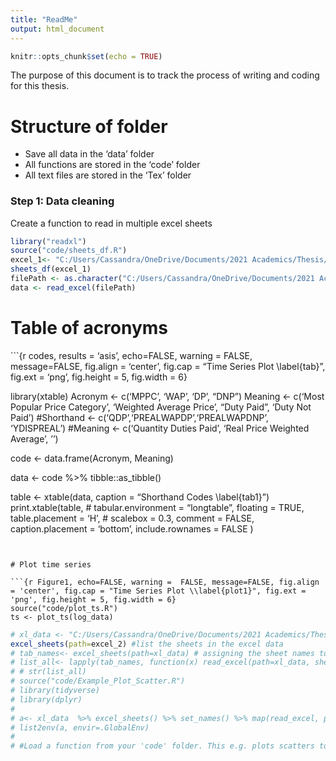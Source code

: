 ```yaml
---
title: "ReadMe"
output: html_document
---
```


```r
knitr::opts_chunk$set(echo = TRUE)
```

The purpose of this document is to track the process of writing and coding for this thesis.

# Structure of folder
* Save all data in the 'data' folder
* All functions are stored in the 'code' folder
* All text files are stored in the 'Tex' folder 

### Step 1: Data cleaning
Create a function to read in multiple excel sheets

```r
library("readxl")
source("code/sheets_df.R")
excel_1<- "C:/Users/Cassandra/OneDrive/Documents/2021 Academics/Thesis/Thesis/data/Copy of Item Sales, Pricing - Anelisa worked.xlsx"
sheets_df(excel_1)
filePath <- as.character("C:/Users/Cassandra/OneDrive/Documents/2021 Academics/Thesis/Thesis/data/Data.xlsx")
data <- read_excel(filePath)

```

# Table of acronyms

```{r codes, results = 'asis', echo=FALSE, warning =  FALSE, message=FALSE, fig.align = 'center', fig.cap = "Time Series Plot \\label{tab}", fig.ext = 'png', fig.height = 5, fig.width = 6}

library(xtable)
Acronym <- c('MPPC', 'WAP', 'DP', "DNP")
Meaning <- c('Most Popular Price Category', 'Weighted Average Price', "Duty Paid", 'Duty Not Paid')
#Shorthand <- c('QDP','PREALWAPDP','PREALWAPDNP', 'YDISPREAL')
#Meaning <- c('Quantity Duties Paid', 'Real Price Weighted Average ', '')

code <- data.frame(Acronym, Meaning)

data <- code %>% tibble::as_tibble()

table <- xtable(data, caption = "Shorthand Codes \\label{tab1}")
  print.xtable(table,
             # tabular.environment = "longtable",
             floating = TRUE,
             table.placement = 'H',
             # scalebox = 0.3,
             comment = FALSE,
             caption.placement = 'bottom',
             include.rownames = FALSE
             )

```


# Plot time series

```{r Figure1, echo=FALSE, warning =  FALSE, message=FALSE, fig.align = 'center', fig.cap = "Time Series Plot \\label{plot1}", fig.ext = 'png', fig.height = 5, fig.width = 6}
source("code/plot_ts.R")
ts <- plot_ts(log_data)
```

```r
# xl_data <- "C:/Users/Cassandra/OneDrive/Documents/2021 Academics/Thesis/Thesis/data/Copy of Item Sales, Pricing - Anelisa worked.xlsx"
excel_sheets(path=excel_2) #list the sheets in the excel data
# tab_names<- excel_sheets(path=xl_data) # assigning the sheet names to tab_names
# list_all<- lapply(tab_names, function(x) read_excel(path=xl_data, sheet = x))
# # str(list_all)
# source("code/Example_Plot_Scatter.R") 
# library(tidyverse)
# library(dplyr)
# 
# a<- xl_data  %>% excel_sheets() %>% set_names() %>% map(read_excel, path= xl_data) 
# list2env(a, envir=.GlobalEnv)
# 
# #Load a function from your 'code' folder. This e.g. plots scatters to your own preferences.
```

